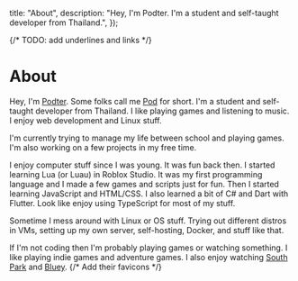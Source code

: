 

  title: "About",
  description:
    "Hey, I'm Podter. I'm a student and self-taught developer from Thailand.",
});

{/* TODO: add underlines and links */}

<H1 className="mt-0">About</H1>

Hey, I'm <U>Podter</U>. Some folks call me <U>Pod</U> for short. I'm a student and self-taught
developer from Thailand. I like playing games and listening to music. I enjoy
web development and Linux stuff.

I'm currently trying to manage my life between school and playing games.
I'm also working on a few projects in my free time.

<Separator className="mt-6" />

I enjoy computer stuff since I was young. It was fun back then.
I started learning Lua (or Luau) in Roblox Studio. It was my first programming language and
I made a few games and scripts just for fun. Then I started learning JavaScript and HTML/CSS.
I also learned a bit of C# and Dart with Flutter. Look like enjoy using TypeScript for most of my stuff.

<WakaTime />

Sometime I mess around with Linux or OS stuff. Trying out different distros in VMs,
setting up my own server, self-hosting, Docker, and stuff like that.

<PodterServer />

If I'm not coding then I'm probably playing games or watching something.
I like playing indie games and adventure games. I also enjoy watching
[South Park](https://www.southparkstudios.com) and [Bluey](https://www.bluey.tv).
{/* Add their favicons */}

<Separator className="mt-6" />

<Socials />
